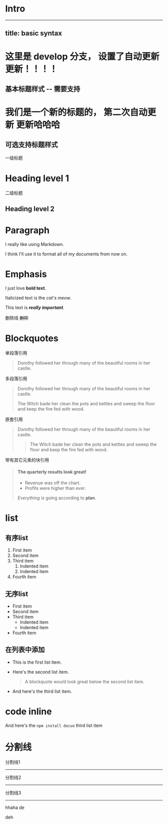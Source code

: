 # Intro
---
title: basic syntax
---

# 这里是 develop 分支， 设置了自动更新更新！！！！

## 基本标题样式 -- 需要支持

# 我们是一个新的标题的， 第二次自动更新 更新哈哈哈


## 可选支持标题样式

一级标题

Heading level 1
===============


二级标题

Heading level 2
---------------


# Paragraph

I really like using Markdown.

I think I'll use it to format all of my documents from now on.


# Emphasis

I just love **bold text**.

Italicized text is the *cat's meow*.

This text is ***really important***.

删除线 ~~删除~~

# Blockquotes

单段落引用

> Dorothy followed her through many of the beautiful rooms in her castle.

多段落引用

> Dorothy followed her through many of the beautiful rooms in her castle.
>
> The Witch bade her clean the pots and kettles and sweep the floor and keep the fire fed with wood.


嵌套引用

> Dorothy followed her through many of the beautiful rooms in her castle.
>
>> The Witch bade her clean the pots and kettles and sweep the floor and keep the fire fed with wood.


带有其它元素的块引用

> #### The quarterly results look great!
>
> - Revenue was off the chart.
> - Profits were higher than ever.
>
>  *Everything* is going according to **plan**.

# list

## 有序list

1. First item
2. Second item
3. Third item
    1. Indented item
    2. Indented item
4. Fourth item

## 无序list

- First item
- Second item
- Third item
    - Indented item
    - Indented item
- Fourth item

## 在列表中添加

* This is the first list item.
* Here's the second list item.

    > A blockquote would look great below the second list item.

* And here's the third list item.



# code inline
 And here's the `npm install docuo`  third list item


# 分割线

分割线1

***

分割线2

___

分割线3

---

hhaha de

deh 


